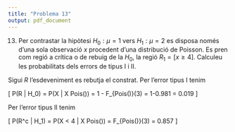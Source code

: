 ```yaml
---
title: "Problema 13"
output: pdf_document
---
```


13.	Per contrastar la hipòtesi $H_0:\mu=1$  vers  $H_1: \mu=2$  es disposa només d'una sola observació $x$  procedent d'una distribució de Poisson. Es pren com regió a crítica o de rebuig de la $H_0$, la regió  $R_1= [ x \geq 4]$. 
Calculeu les probabilitats dels errors de tipus I i II.


Sigui $R$ l'esdeveniment es rebutja el constrat. Per l'error tipus I tenim

\[
P(R | H_0) = P(X \geq 4 | X \sim Pois(\lambda=1)) = 1 - F_{Pois(\lambda=1)}(3) = 1-0.981 = 0.019
\]

Per l'error tipus II tenim

\[
P(R^c | H_1) = P(X < 4 | X \sim Pois(\lambda=2)) = F_{Pois(\lambda=2)}(3) = 0.857
\]